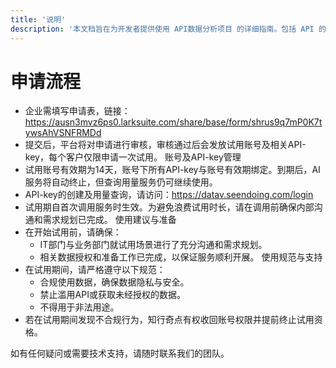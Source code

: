 ```yaml
---
title: '说明'
description: '本文档旨在为开发者提供使用 API数据分析项目 的详细指南。包括 API 的基本功能、使用方法、调用示例及返回数据说明等。'
---
```


# 申请流程
- 企业需填写申请表，链接：https://ausn3mvz6ps0.larksuite.com/share/base/form/shrus9q7mP0K7tywsAhVSNFRMDd
- 提交后，平台将对申请进行审核，审核通过后会发放试用账号及相关API-key，每个客户仅限申请一次试用。
账号及API-key管理
- 试用账号有效期为14天，账号下所有API-key与账号有效期绑定。到期后，AI服务将自动终止，但查询用量服务仍可继续使用。
- API-key的创建及用量查询，请访问：https://datav.seendoing.com/login
- 试用期自首次调用服务时生效。为避免浪费试用时长，请在调用前确保内部沟通和需求规划已完成。
使用建议与准备
- 在开始试用前，请确保：
  - IT部门与业务部门就试用场景进行了充分沟通和需求规划。
  - 相关数据授权和准备工作已完成，以保证服务顺利开展。
使用规范与支持
- 在试用期间，请严格遵守以下规范：
  - 合规使用数据，确保数据隐私与安全。
  - 禁止滥用API或获取未经授权的数据。
  - 不得用于非法用途。
- 若在试用期间发现不合规行为，知行奇点有权收回账号权限并提前终止试用资格。

如有任何疑问或需要技术支持，请随时联系我们的团队。




